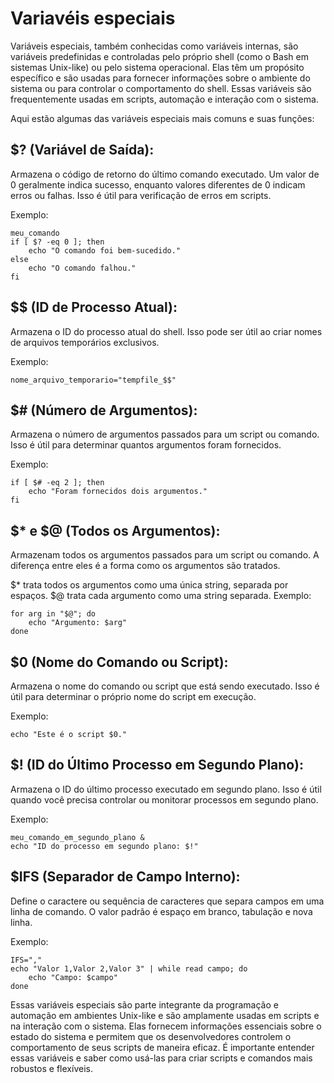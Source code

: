 # Variavéis especiais

Variáveis especiais, também conhecidas como variáveis internas, são variáveis predefinidas e controladas pelo próprio shell (como o Bash em sistemas Unix-like) ou pelo sistema operacional. Elas têm um propósito específico e são usadas para fornecer informações sobre o ambiente do sistema ou para controlar o comportamento do shell. Essas variáveis são frequentemente usadas em scripts, automação e interação com o sistema.

Aqui estão algumas das variáveis especiais mais comuns e suas funções:

## $? (Variável de Saída):

Armazena o código de retorno do último comando executado. Um valor de 0 geralmente indica sucesso, enquanto valores diferentes de 0 indicam erros ou falhas. Isso é útil para verificação de erros em scripts.

Exemplo:

```
meu_comando
if [ $? -eq 0 ]; then
    echo "O comando foi bem-sucedido."
else
    echo "O comando falhou."
fi
```

## $$ (ID de Processo Atual):

Armazena o ID do processo atual do shell. Isso pode ser útil ao criar nomes de arquivos temporários exclusivos.

Exemplo:

`nome_arquivo_temporario="tempfile_$$"`

## $# (Número de Argumentos):

Armazena o número de argumentos passados para um script ou comando. Isso é útil para determinar quantos argumentos foram fornecidos.

Exemplo:

```
if [ $# -eq 2 ]; then
    echo "Foram fornecidos dois argumentos."
fi
```

## $* e $@ (Todos os Argumentos):

Armazenam todos os argumentos passados para um script ou comando. A diferença entre eles é a forma como os argumentos são tratados.

$* trata todos os argumentos como uma única string, separada por espaços.
$@ trata cada argumento como uma string separada.
Exemplo:

```
for arg in "$@"; do
    echo "Argumento: $arg"
done
```

## $0 (Nome do Comando ou Script):

Armazena o nome do comando ou script que está sendo executado. Isso é útil para determinar o próprio nome do script em execução.

Exemplo:

`echo "Este é o script $0."`

## $! (ID do Último Processo em Segundo Plano):

Armazena o ID do último processo executado em segundo plano. Isso é útil quando você precisa controlar ou monitorar processos em segundo plano.

Exemplo:

```
meu_comando_em_segundo_plano &
echo "ID do processo em segundo plano: $!"
```

## $IFS (Separador de Campo Interno):

Define o caractere ou sequência de caracteres que separa campos em uma linha de comando. O valor padrão é espaço em branco, tabulação e nova linha.

Exemplo:

```
IFS=","
echo "Valor 1,Valor 2,Valor 3" | while read campo; do
    echo "Campo: $campo"
done
```

Essas variáveis especiais são parte integrante da programação e automação em ambientes Unix-like e são amplamente usadas em scripts e na interação com o sistema. Elas fornecem informações essenciais sobre o estado do sistema e permitem que os desenvolvedores controlem o comportamento de seus scripts de maneira eficaz. É importante entender essas variáveis e saber como usá-las para criar scripts e comandos mais robustos e flexíveis.